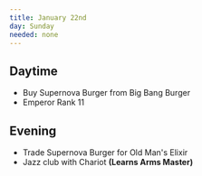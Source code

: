 ```yaml
---
title: January 22nd
day: Sunday
needed: none
---
```


## Daytime
- Buy Supernova Burger from Big Bang Burger
- Emperor Rank 11

## Evening
- Trade Supernova Burger for Old Man's Elixir
- Jazz club with Chariot **(Learns Arms Master)**